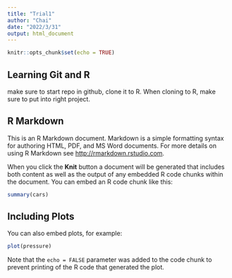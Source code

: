 ```yaml
---
title: "Trial1"
author: "Chai"
date: "2022/3/31"
output: html_document
---
```


```r
knitr::opts_chunk$set(echo = TRUE)
```

## Learning Git and R

make sure to start repo in github, clone it to R.
When cloning to R, make sure to put into right project.

## R Markdown

This is an R Markdown document. Markdown is a simple formatting syntax for authoring HTML, PDF, and MS Word documents. For more details on using R Markdown see <http://rmarkdown.rstudio.com>.

When you click the **Knit** button a document will be generated that includes both content as well as the output of any embedded R code chunks within the document. You can embed an R code chunk like this:

```r
summary(cars)
```

## Including Plots

You can also embed plots, for example:

```r
plot(pressure)
```

Note that the `echo = FALSE` parameter was added to the code chunk to prevent printing of the R code that generated the plot.
